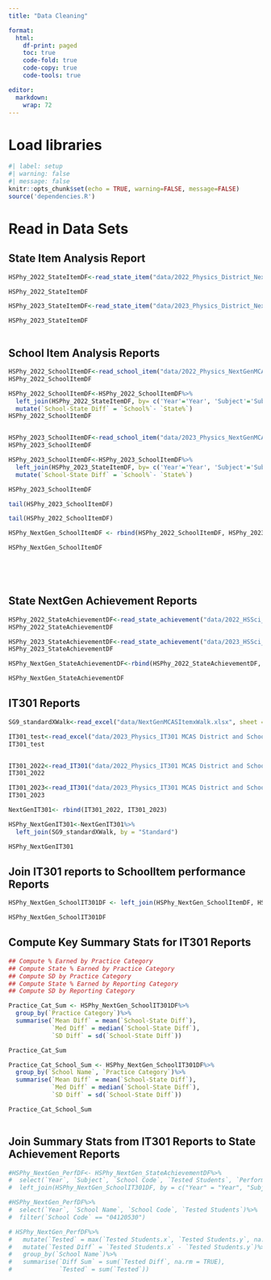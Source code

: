 ```yaml
---
title: "Data Cleaning"

format:
  html:
    df-print: paged
    toc: true
    code-fold: true
    code-copy: true
    code-tools: true

editor: 
  markdown: 
    wrap: 72
---
```


# Load libraries

```r
#| label: setup
#| warning: false
#| message: false
knitr::opts_chunk$set(echo = TRUE, warning=FALSE, message=FALSE)
source('dependencies.R')

```

# Read in Data Sets

## State Item Analysis Report
```r
HSPhy_2022_StateItemDF<-read_state_item("data/2022_Physics_District_NextGenMCASItem.xlsx", 2022, "PHY" )

HSPhy_2022_StateItemDF

HSPhy_2023_StateItemDF<-read_state_item("data/2023_Physics_District_NextGenMCASItem.xlsx", 2023, "PHY" )

HSPhy_2023_StateItemDF



```

## School Item Analysis Reports

```r
HSPhy_2022_SchoolItemDF<-read_school_item("data/2022_Physics_NextGenMCASItem.xlsx", 2022, "PHY")
HSPhy_2022_SchoolItemDF

HSPhy_2022_SchoolItemDF<-HSPhy_2022_SchoolItemDF%>%
  left_join(HSPhy_2022_StateItemDF, by= c('Year'='Year', 'Subject'='Subject', 'ITEM' = 'ITEM'))%>%
  mutate(`School-State Diff` = `School%`- `State%`)
HSPhy_2022_SchoolItemDF


HSPhy_2023_SchoolItemDF<-read_school_item("data/2023_Physics_NextGenMCASItem.xlsx", 2023, "PHY")
HSPhy_2023_SchoolItemDF

HSPhy_2023_SchoolItemDF<-HSPhy_2023_SchoolItemDF%>%
  left_join(HSPhy_2023_StateItemDF, by= c('Year'='Year', 'Subject'='Subject', 'ITEM' = 'ITEM'))%>%
  mutate(`School-State Diff` = `School%`- `State%`)

HSPhy_2023_SchoolItemDF

tail(HSPhy_2023_SchoolItemDF)

tail(HSPhy_2022_SchoolItemDF)

HSPhy_NextGen_SchoolItemDF <- rbind(HSPhy_2022_SchoolItemDF, HSPhy_2023_SchoolItemDF)

HSPhy_NextGen_SchoolItemDF






```

## State NextGen Achievement Reports

```r
HSPhy_2022_StateAchievementDF<-read_state_achievement("data/2022_HSSci_NextGenMCAS.xlsx", 2022, "PHY" )
HSPhy_2022_StateAchievementDF

HSPhy_2023_StateAchievementDF<-read_state_achievement("data/2023_HSSci_NextGenMCAS.xlsx", 2023, "PHY" )
HSPhy_2023_StateAchievementDF

HSPhy_NextGen_StateAchievementDF<-rbind(HSPhy_2022_StateAchievementDF, HSPhy_2023_StateAchievementDF)

HSPhy_NextGen_StateAchievementDF


```

## IT301 Reports

```r

SG9_standardXWalk<-read_excel("data/NextGenMCASItemxWalk.xlsx", sheet = "HS_Phys_StandardxWalk")

IT301_test<-read_excel("data/2023_Physics_IT301 MCAS District and School Test Item Analysis Summary.xlsx", skip = 14)
IT301_test


IT301_2022<-read_IT301("data/2022_Physics_IT301 MCAS District and School Test Item Analysis Summary.xlsx", 2022, "PHY" )
IT301_2022

IT301_2023<-read_IT301("data/2023_Physics_IT301 MCAS District and School Test Item Analysis Summary.xlsx", 2023, "PHY" )
IT301_2023

NextGenIT301<- rbind(IT301_2022, IT301_2023)

HSPhy_NextGenIT301<-NextGenIT301%>%
  left_join(SG9_standardXWalk, by = "Standard")

HSPhy_NextGenIT301

```

## Join IT301 reports to SchoolItem performance Reports

```r
HSPhy_NextGen_SchoolIT301DF <- left_join(HSPhy_NextGen_SchoolItemDF, HSPhy_NextGenIT301, by = c("Year" = "Year", "Subject" = "Subject", "ITEM" = "ITEM"))

HSPhy_NextGen_SchoolIT301DF


```

## Compute Key Summary Stats for IT301 Reports
```r
## Compute % Earned by Practice Category
## Compute State % Earned by Practice Category
## Compute SD by Practice Category
## Compute State % Earned by Reporting Category
## Compute SD by Reporting Category

Practice_Cat_Sum <- HSPhy_NextGen_SchoolIT301DF%>%
  group_by(`Practice Category`)%>%
  summarise(`Mean Diff` = mean(`School-State Diff`),
            `Med Diff` = median(`School-State Diff`),
            `SD Diff` = sd(`School-State Diff`))

Practice_Cat_Sum

Practice_Cat_School_Sum <- HSPhy_NextGen_SchoolIT301DF%>%
  group_by(`School Name`, `Practice Category`)%>%
  summarise(`Mean Diff` = mean(`School-State Diff`),
            `Med Diff` = median(`School-State Diff`),
            `SD Diff` = sd(`School-State Diff`))

Practice_Cat_School_Sum



```


## Join Summary Stats from IT301 Reports to State Achievement Reports

```r
#HSPhy_NextGen_PerfDF<- HSPhy_NextGen_StateAchievementDF%>%
#  select(`Year`, `Subject`, `School Code`, `Tested Students`, `Performance Level`, `Performance #Count`, `Performance%`, `State Performance%`, `Avg. Scaled Score`, `State Avg. Scaled Score`)%>%
#  left_join(HSPhy_NextGen_SchoolIT301DF, by = c("Year" = "Year", "Subject" = "Subject", "School #Code" = "School Code", "Tested Students" = "Tested Students"))

#HSPhy_NextGen_PerfDF%>%
#  select(`Year`, `School Name`, `School Code`, `Tested Students`)%>%
#  filter(`School Code` == "04120530")

# HSPhy_NextGen_PerfDF%>%
#   mutate(`Tested` = max(`Tested Students.x`, `Tested Students.y`, na.rm = TRUE))%>%
#   mutate(`Tested Diff` = `Tested Students.x` - `Tested Students.y`)%>%
#   group_by(`School Name`)%>%
#   summarise(`Diff Sum` = sum(`Tested Diff`, na.rm = TRUE),
#             `Tested` = sum(`Tested`))

```